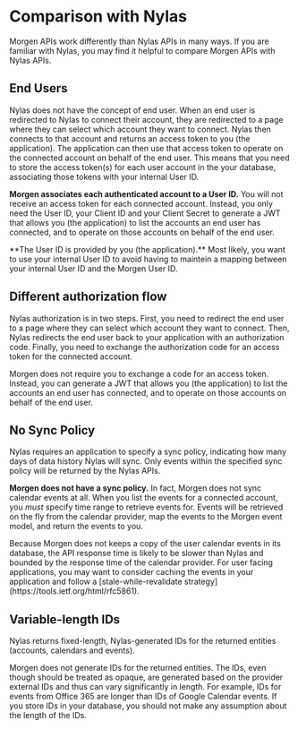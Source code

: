 

# Comparison with Nylas

Morgen APIs work differently than Nylas APIs in many ways.
If you are familiar with Nylas, you may find it helpful to compare Morgen APIs with Nylas APIs.


## End Users
Nylas does not have the concept of end user. When an end user is redirected
to Nylas to connect their account, they are redirected to a page where they
can select which account they want to connect. Nylas then connects to that
account and returns an access token to you (the application). 
The application can then use that access token to operate on the connected account on behalf of
the end user. This means that you need to store the access token(s) for each user account in the your database,
associating those tokens with your internal User ID.


**Morgen associates each authenticated account to a User ID.** You will not receive
an access token for each connected account. Instead, you only need the
User ID, your Client ID and your Client Secret to generate a JWT that
allows you (the application) to list the accounts an end user has connected, 
and to operate on those accounts on behalf of the end user.

<Callout type="info" emoji="💡">
  **The User ID is provided by you (the application).** Most likely, you want
  to use your internal User ID to avoid having to maintein a mapping between
    your internal User ID and the Morgen User ID.
</Callout>

## Different authorization flow
Nylas authorization is in two steps. 
First, you need to redirect the end user to a page where they can select which account they want to connect.
Then, Nylas redirects the end user back to your application with an authorization code. Finally, you need to
exchange the authorization code for an access token for the connected account.

Morgen does not require you to exchange a code for an access token. Instead, you can
generate a JWT that allows you (the application) to list the accounts an end user has connected,
and to operate on those accounts on behalf of the end user.

## No Sync Policy
Nylas requires an application to specify a sync policy, indicating how many days of data history Nylas will sync. Only events
within the specified sync policy will be returned by the Nylas APIs.

**Morgen does not have a sync policy.** In fact, Morgen does not sync calendar events at all.
When you list the events for a connected account, you _must_ specify 
time range to retrieve events for. Events will be retrieved on the fly from the
calendar provider, map the events to the Morgen event model, and return the
events to you.

<Callout type="warning" emoji="⚠️">
  Because Morgen does not keeps a copy of the user calendar events in its database,
  the API response time is likely to be slower than Nylas and bounded by 
    the response time of the calendar provider. For user facing applications,
    you may want to consider caching the events in your application and follow a 
    [stale-while-revalidate strategy](https://tools.ietf.org/html/rfc5861).
</Callout>

## Variable-length IDs
Nylas returns fixed-length, Nylas-generated IDs for the returned entities (accounts, calendars and events).

Morgen does not generate IDs for the returned entities. The IDs, even though should be treated as opaque,
are generated based on the provider external IDs and thus can vary significantly in length.
For example, IDs for events from Office 365 are longer than IDs of Google Calendar events.
If you store IDs in your database, you should not make any assumption about the length of the IDs.





